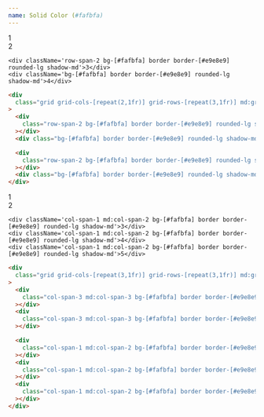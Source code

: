 ```yaml
---
name: Solid Color (#fafbfa)
---
```



<div className='flex flex-row flex-wrap items-center justify-center gap-2 pb-8'>
  <Badge
    text='#fafbfa'
    color='bg-[#fafbfa]'
    textColor='text-zinc-800'
    client:load
  />
</div>

<div className='flex items-center justify-center p-4 bg-[#f6f8f9] rounded-xl'>
  <div className='grid grid-cols-[repeat(2,1fr)] grid-rows-[repeat(3,1fr)] md:grid-cols-[repeat(3,1fr)] md:grid-rows-[repeat(2,1fr)] gap-x-3 gap-y-4 w-full min-h-[500px] content-bento text-zinc-800'>
    <div className='row-span-2 bg-[#fafbfa] border border-[#e9e8e9] rounded-lg shadow-md'>1</div>
    <div className='bg-[#fafbfa] border border-[#e9e8e9] rounded-lg shadow-md'>2</div>

    <div className='row-span-2 bg-[#fafbfa] border border-[#e9e8e9] rounded-lg shadow-md'>3</div>
    <div className='bg-[#fafbfa] border border-[#e9e8e9] rounded-lg shadow-md'>4</div>

  </div>
</div>

<CodeBlock client:load>

```html
<div
  class="grid grid-cols-[repeat(2,1fr)] grid-rows-[repeat(3,1fr)] md:grid-cols-[repeat(3,1fr)] md:grid-rows-[repeat(2,1fr)] gap-x-3 gap-y-4 w-full min-h-[500px]"
>
  <div
    class="row-span-2 bg-[#fafbfa] border border-[#e9e8e9] rounded-lg shadow-md"
  ></div>
  <div class="bg-[#fafbfa] border border-[#e9e8e9] rounded-lg shadow-md"></div>

  <div
    class="row-span-2 bg-[#fafbfa] border border-[#e9e8e9] rounded-lg shadow-md"
  ></div>
  <div class="bg-[#fafbfa] border border-[#e9e8e9] rounded-lg shadow-md"></div>
</div>
```

</CodeBlock>

<div className='flex items-center justify-center p-4 bg-[#f6f8f9] rounded-xl'>
  <div className='grid grid-cols-[repeat(3,1fr)] grid-rows-[repeat(3,1fr)] md:grid-cols-[repeat(6,1fr)] md:grid-rows-[repeat(2,1fr)] gap-x-3 gap-y-4 w-full min-h-[500px] content-bento text-zinc-800'>
    <div className='col-span-3 md:col-span-3 bg-[#fafbfa] border border-[#e9e8e9] rounded-lg shadow-md'>1</div>
    <div className='col-span-3 md:col-span-3 bg-[#fafbfa] border border-[#e9e8e9] rounded-lg shadow-md'>2</div>

    <div className='col-span-1 md:col-span-2 bg-[#fafbfa] border border-[#e9e8e9] rounded-lg shadow-md'>3</div>
    <div className='col-span-1 md:col-span-2 bg-[#fafbfa] border border-[#e9e8e9] rounded-lg shadow-md'>4</div>
    <div className='col-span-1 md:col-span-2 bg-[#fafbfa] border border-[#e9e8e9] rounded-lg shadow-md'>5</div>

  </div>
</div>

<CodeBlock client:load>

```html
<div
  class="grid grid-cols-[repeat(3,1fr)] grid-rows-[repeat(3,1fr)] md:grid-cols-[repeat(6,1fr)] md:grid-rows-[repeat(2,1fr)] gap-x-3 gap-y-4 w-full min-h-[500px]"
>
  <div
    class="col-span-3 md:col-span-3 bg-[#fafbfa] border border-[#e9e8e9] rounded-lg shadow-md"
  ></div>
  <div
    class="col-span-3 md:col-span-3 bg-[#fafbfa] border border-[#e9e8e9] rounded-lg shadow-md"
  ></div>

  <div
    class="col-span-1 md:col-span-2 bg-[#fafbfa] border border-[#e9e8e9] rounded-lg shadow-md"
  ></div>
  <div
    class="col-span-1 md:col-span-2 bg-[#fafbfa] border border-[#e9e8e9] rounded-lg shadow-md"
  ></div>
  <div
    class="col-span-1 md:col-span-2 bg-[#fafbfa] border border-[#e9e8e9] rounded-lg shadow-md"
  ></div>
</div>
```

</CodeBlock>
